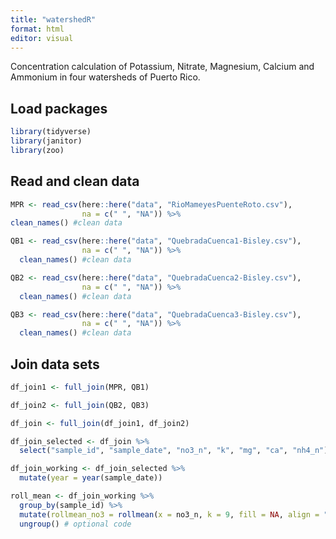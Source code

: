 ```yaml
---
title: "watershedR"
format: html
editor: visual
---
```


Concentration calculation of Potassium, Nitrate, Magnesium, Calcium and Ammonium in four watersheds of Puerto Rico.

## Load packages

```r
library(tidyverse)
library(janitor)
library(zoo)
```

## Read and clean data

```r
MPR <- read_csv(here::here("data", "RioMameyesPuenteRoto.csv"),
                na = c(" ", "NA")) %>%
clean_names() #clean data

QB1 <- read_csv(here::here("data", "QuebradaCuenca1-Bisley.csv"),
                na = c(" ", "NA")) %>%
  clean_names() #clean data

QB2 <- read_csv(here::here("data", "QuebradaCuenca2-Bisley.csv"),
                na = c(" ", "NA")) %>%
  clean_names() #clean data

QB3 <- read_csv(here::here("data", "QuebradaCuenca3-Bisley.csv"),
                na = c(" ", "NA")) %>%
  clean_names() #clean data
```

## Join data sets

```r
df_join1 <- full_join(MPR, QB1)

df_join2 <- full_join(QB2, QB3)

df_join <- full_join(df_join1, df_join2)

df_join_selected <- df_join %>%
  select("sample_id", "sample_date", "no3_n", "k", "mg", "ca", "nh4_n")

df_join_working <- df_join_selected %>%
  mutate(year = year(sample_date))
```

```r
roll_mean <- df_join_working %>%
  group_by(sample_id) %>%
  mutate(rollmean_no3 = rollmean(x = no3_n, k = 9, fill = NA, align = "left")) %>%
  ungroup() # optional code
```
